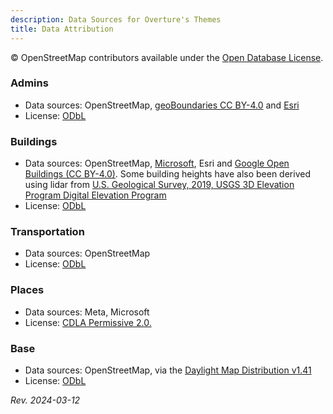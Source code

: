 ```yaml
---
description: Data Sources for Overture's Themes
title: Data Attribution
---
```


© OpenStreetMap contributors available under the [Open Database License](https://www.openstreetmap.org/copyright).
 
### Admins
- Data sources: OpenStreetMap, [geoBoundaries CC BY-4.0](https://www.geoboundaries.org/) and [Esri](https://www.esri.com/en-us/home)
- License: [ODbL](https://opendatacommons.org/licenses/odbl/)


### Buildings
- Data sources: OpenStreetMap, [Microsoft](https://www.microsoft.com/en-us/), Esri and [Google Open Buildings (CC BY-4.0)](https://arxiv.org/abs/2107.12283). Some building heights have also been derived using lidar from [U.S. Geological Survey, 2019, USGS 3D Elevation Program Digital Elevation Program](https://www.usgs.gov/3d-elevation-program) 
- License: [ODbL](https://opendatacommons.org/licenses/odbl/)

### Transportation
- Data sources: OpenStreetMap
- License: [ODbL](https://opendatacommons.org/licenses/odbl/)


### Places
- Data sources: Meta, Microsoft
- License: [CDLA Permissive 2.0.](https://cdla.dev/permissive-2-0/)

### Base
- Data sources: OpenStreetMap, via the [Daylight Map Distribution v1.41](https://daylightmap.org/)
- License: [ODbL](https://opendatacommons.org/licenses/odbl/)





_Rev. 2024-03-12_